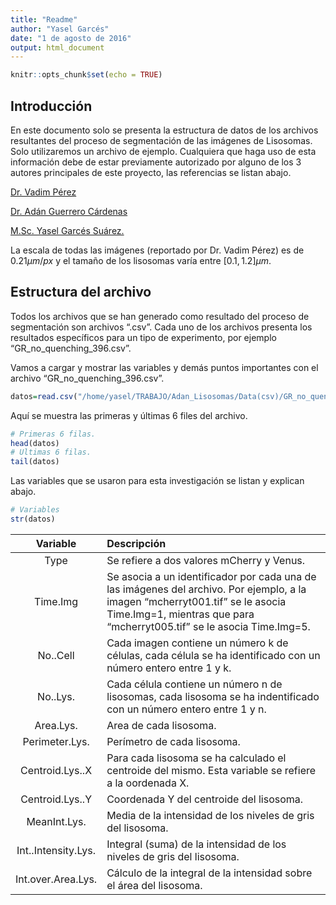 ```yaml
---
title: "Readme"
author: "Yasel Garcés"
date: "1 de agosto de 2016"
output: html_document
---
```


```r
knitr::opts_chunk$set(echo = TRUE)
```

## Introducción
En este documento solo se presenta la estructura de datos de los archivos resultantes del proceso de segmentación de las imágenes de Lisosomas. Solo utilizaremos un archivo de ejemplo. Cualquiera que haga uso de esta información debe de estar previamente autorizado por alguno de los 3 autores principales de este proyecto, las referencias se listan abajo.

[Dr. Vadim Pérez](mailto:vad.perez@gmail.com)

[Dr. Adán Guerrero Cárdenas](mailto:adanog@ibt.unam.mx)
 
[M.Sc. Yasel Garcés Suárez.](mailto:88yasel@gmail.com)

La escala de todas las imágenes (reportado por Dr. Vadim Pérez) es de $0.21 \mu m/px$ y el tamaño de los lisosomas varía entre $[0.1, 1.2] \mu m$.

## Estructura del archivo

Todos los archivos que se han generado como resultado del proceso de segmentación son archivos ".csv". Cada uno de los archivos presenta los resultados específicos para un tipo de experimento, por ejemplo "GR_no_quenching_396.csv".

Vamos a cargar y mostrar las variables y demás puntos importantes con el archivo "GR_no_quenching_396.csv".
```r
datos=read.csv("/home/yasel/TRABAJO/Adan_Lisosomas/Data(csv)/GR_no_quenching/GR_no_quenching_396.csv")
```

Aquí se muestra las primeras y últimas 6 files del archivo.
```r
# Primeras 6 filas.
head(datos)
# Ultimas 6 filas.
tail(datos)
```

Las variables que se usaron para esta investigación se listan y explican abajo.
```r
# Variables
str(datos)
```

<center>
| Variable | Descripción |
|:----------------:|:-----------------------------------------------------|
| Type | Se refiere a dos valores mCherry y Venus. |
| Time.Img | Se asocia a un identificador por cada una de las imágenes del archivo. Por ejemplo, a la imagen "mcherryt001.tif" se le asocia Time.Img=1, mientras que para "mcherryt005.tif" se le asocia Time.Img=5. |
| No..Cell | Cada imagen contiene un número k de células, cada célula se ha identificado con un número entero entre 1 y k. |
| No..Lys. | Cada célula contiene un número n de lisosomas, cada lisosoma se ha indentificado con un número entero entre 1 y n. |
| Area.Lys. | Area de cada lisosoma. |
| Perimeter.Lys. | Perímetro de cada lisosoma. |
| Centroid.Lys..X | Para cada lisosoma se ha calculado el centroide del mismo. Esta variable se refiere a la oordenada X. |
| Centroid.Lys..Y | Coordenada Y del centroide del lisosoma. |
| MeanInt.Lys. | Media de la intensidad de los niveles de gris del lisosoma. |
| Int..Intensity.Lys. | Integral (suma) de la intensidad de los niveles de gris del lisosoma. |
| Int.over.Area.Lys. | Cálculo de la integral de la intensidad sobre el área del lisosoma. |
